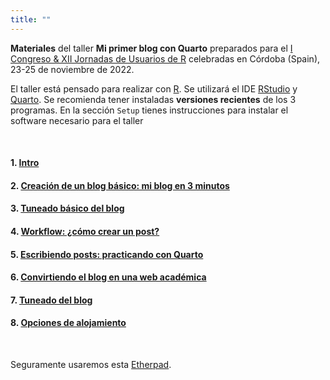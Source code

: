 ```yaml
---
title: ""
---
```


**Materiales** del taller **Mi primer blog con Quarto** preparados para el [I Congreso & XII Jornadas de Usuarios de R](http://r-es.org/12jr/){target="_blank"} celebradas en Córdoba (Spain), 23-25 de noviembre de 2022.

El taller está pensado para realizar con [R](https://cran.r-project.org/){target="_blank"}. Se utilizará el IDE [RStudio](https://www.rstudio.com/products/rstudio/){target="_blank"} y [Quarto](https://quarto.org/){target="_blank"}. Se recomienda tener instaladas **versiones recientes** de los 3 programas. En la sección `Setup` tienes instrucciones para instalar el software necesario para el taller

<br>


#### 1. [Intro](./taller/01_taller_slides.html){target="_blank"}

#### 2. [Creación de un blog básico: mi blog en 3 minutos](./taller/02_taller_crear-blog-basico.qmd){target="_blank"}

#### 3. [Tuneado básico del blog](./taller/03_taller_tuneado-basico.qmd){target="_blank"}

#### 4. [Workflow: ¿cómo crear un post?](./taller/04_taller_crear-post.qmd){target="_blank"}

#### 5. [Escribiendo posts: practicando con Quarto](./taller/05_taller_escribir-posts.qmd){target="_blank"}

#### 6. [Convirtiendo el blog en una web académica](./taller/06_taller_convertir-en-web.qmd){target="_blank"}

#### 7. [Tuneado del blog](./taller/07_tuneado-del-blog.qmd){target="_blank"}

#### 8. [Opciones de alojamiento](./taller/08_taller_alojamiento.qmd){target="_blank"}


<br>

Seguramente usaremos esta [Etherpad](https://etherpad.wikimedia.org/p/curso_intro_DS_UV){target="_blank"}.
